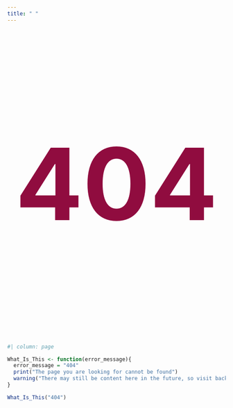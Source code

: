 ```yaml
---
title: " "
---
```


  <p style="text-align:center; font-size:230px; font-weight: bold; color:#900C3F">404</p>

```r
#| column: page

What_Is_This <- function(error_message){
  error_message = "404"
  print("The page you are looking for cannot be found") 
  warning("There may still be content here in the future, so visit back!", noBreaks. = TRUE)
}

What_Is_This("404")

```
